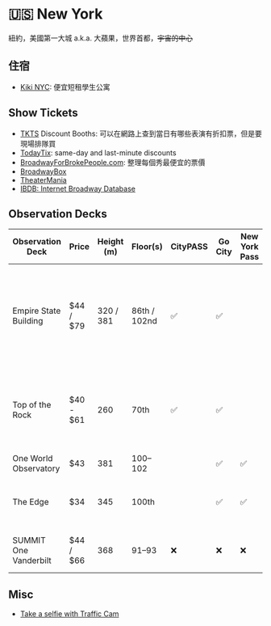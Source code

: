 # 🇺🇸 New York

紐約，美國第一大城 a.k.a. 大蘋果，世界首都，~~宇宙的中心~~

## 住宿

- [Kiki NYC](https://kiki.club): 便宜短租學生公寓

## Show Tickets

- [TKTS](https://www.tdf.org/discount-ticket-programs/tkts-by-tdf/) Discount Booths: 可以在網路上查到當日有哪些表演有折扣票，但是要現場排隊買
- [TodayTix](https://www.todaytix.com/): same-day and last-minute discounts
- [BroadwayForBrokePeople.com](https://broadwayforbrokepeople.com/): 整理每個秀最便宜的票價
- [BroadwayBox](https://www.broadwaybox.com/)
- [TheaterMania](https://www.theatermania.com/)
- [IBDB: Internet Broadway Database](https://www.ibdb.com/)

## Observation Decks

| Observation Deck      | Price     | Height (m) | Floor(s)     | CityPASS | Go City | New York Pass | Features                                                                  |
| --------------------- | --------- | ---------- | ------------ | -------- | ------- | ------------- | ------------------------------------------------------------------------- |
| Empire State Building | $44 / $79 | 320 / 381  | 86th / 102nd | ✅       | ✅      |               | Rich historical vibes, Open-air main deck on 86th, Enclosed deck on 102nd |
| Top of the Rock       | $40 - $61 | 260        | 70th         | ✅       | ✅      |               | See both the Empire State Building and Central Park                       |
| One World Observatory | $43       | 381        | 100–102      |          | ✅      | ✅            | Statue of Liberty                                                         |
| The Edge              | $34       | 345        | 100th        |          | ✅      | ✅            | Outdoor deck with glass floor                                             |
| SUMMIT One Vanderbilt | $44 / $66 | 368        | 91–93        | ❌       | ❌      | ❌            | Mirrored spaces & Glass elevator                                          |

## Misc

- [Take a selfie with Traffic Cam](https://trafficcamphotobooth.com/)
